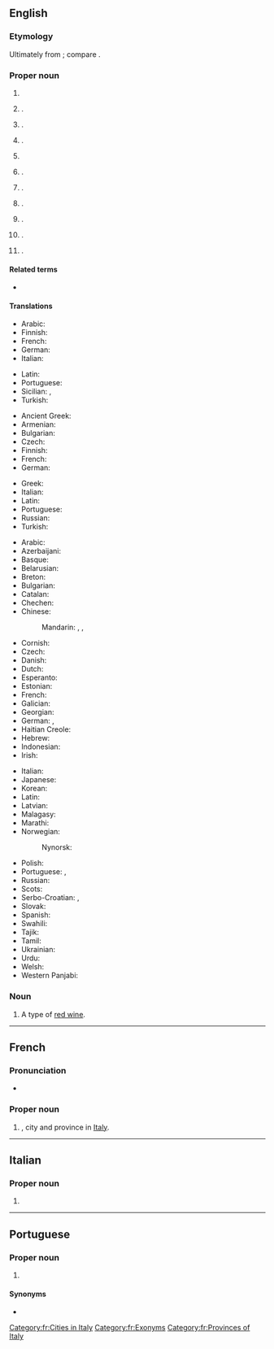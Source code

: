 ==English==
{{wikipedia}}

===Etymology===
Ultimately from {{der|en|grc|Συρακοῦσαι|}}; compare {{cog|la|Syracusae}}.

===Proper noun===
{{en-proper noun|Syracuses}}

# {{surname|en}}
# {{place|en|province|r/Sicily|c/Italy}}.
# {{place|en|city|c/Italy|;|the capital city of the province}}.
# {{place|en|city/county seat|co/Onondaga County|s/New York}}.
# {{w|Syracuse University}} {{gl|in New York}}
# {{place|en|city/county seat|co/Hamilton County|s/Kansas}}.
# {{place|en|city|s/Utah}}.
# {{place|en|city|s/Missouri}}.
# {{place|en|city|s/Nebraska}}.
# {{place|en|town|s/Indiana}}.
# {{place|en|village|s/Ohio}}.

====Related terms====
* {{l|en|Syracusan}}

====Translations====
{{trans-top|province Sicily}}
* Arabic: {{t|ar|سِرْقُوسَة|f}}
* Finnish: {{t+|fi|Syrakusa}}
* French: {{t+|fr|Syracuse}}
* German: {{t+|de|Syrakus}}
* Italian: {{t+|it|Siracusa}}
{{trans-mid}}
* Latin: {{t|la|Syracusae}}
* Portuguese: {{t|pt|Siracusa|f}}
* Sicilian: {{t|scn|Sarausa|f}}, {{t|scn|Seragusa|f}}
* Turkish: {{t|tr|Siraküza}}
{{trans-bottom}}

{{trans-top|city and port in the province of Syracuse}}
* Ancient Greek: {{t|grc|Συρακοῦσαι|f-p}}
* Armenian: {{t|hy|Սիրակուզա}}
* Bulgarian: {{t|bg|Сиракуза}}
* Czech: {{t|cs|Syrakusy|p}}
* Finnish: {{t+|fi|Syrakusa}}
* French: {{t+|fr|Syracuse}}
* German: {{t+|de|Syrakus}}
{{trans-mid}}
* Greek: {{t+|el|Συρακούσες}}
* Italian: {{t+|it|Siracusa}}
* Latin: {{t|la|Syrācūsae|f-p}}
* Portuguese: {{t|pt|Siracusa|f}}
* Russian: {{t+|ru|Сираку́зы|p}}
* Turkish: {{t|tr|Siraküza}}
{{trans-bottom}}

{{trans-top|city in New York state}}
* Arabic: {{t|ar|سيراكيوز}}
* Azerbaijani: {{t|az|Sirakuz}}
* Basque: {{t|eu|Syracuse}}
* Belarusian: {{t|be|Сірак'юс|sc=Cyrl}}
* Breton: {{t|br|Syracuse}}
* Bulgarian: {{t|bg|Сиракюз|sc=Cyrl}}
* Catalan: {{t+|ca|Siracusa}}
* Chechen: {{t|ce|Сиракьюс|sc=Cyrl}}
* Chinese:
*: Mandarin: {{t+|cmn|雪城|tr=Xuěchéng}}, {{t|cmn|錫拉丘茲}}, {{t|cmn|锡拉丘兹|tr=Xīlāqiūzī}}
* Cornish: {{t|kw|Syracuse}}
* Czech: {{t|cs|Syrakusy}}
* Danish: {{t|da|Syracuse}}
* Dutch: {{t|nl|Syracuse}}
* Esperanto: {{t|eo|Sirakuso}}
* Estonian: {{t|et|Sürakuusa}}
* French: {{t+|fr|Syracuse}}
* Galician: {{t|gl|Syracuse}}
* Georgian: {{t|ka|სირაკიუსი|sc=Geor}}
* German: {{t|de|Syracuse}}, {{t+|de|Syrakus}}
* Haitian Creole: {{t|ht|Syracuse}}
* Hebrew: {{t|he|סירקיוז}}
* Indonesian: {{t|id|Syracuse}}
* Irish: {{t|ga|Syracuse}}
{{trans-mid}}
* Italian: {{t+|it|Siracusa}}
* Japanese: {{t|ja|シラキュース|tr=Shirakyūsu}}
* Korean: {{t|ko|시러큐스|sc=Kore}}
* Latin: {{t|la|Syracusae}}
* Latvian: {{t|lv|Sirakjūsa}}
* Malagasy: {{t|mg|Syracuse}}
* Marathi: {{t|mr|सिरॅक्युज|sc=Deva}}
* Norwegian: {{t|no|Syracuse}}
*: Nynorsk: {{t|nn|Syracuse}}
* Polish: {{t+|pl|Syrakuzy}}
* Portuguese: {{t|pt|Siracusa|f}}, {{t|pt|Syracuse|f}}
* Russian: {{t+|ru|Сиракьюс}}
* Scots: {{t|sco|Syracuse}}
* Serbo-Croatian: {{t|sh|Syracuse}}, {{t|sh|Сиракјус}}
* Slovak: {{t|sk|Syrakúzy}}
* Spanish: {{t|es|Siracusa}}
* Swahili: {{t|sw|Syracuse}}
* Tajik: {{t|tg|Сиракуз}}
* Tamil: {{t|ta|சிராகூசு|sc=Taml}}
* Ukrainian: {{t|uk|Сірак'юс|sc=Cyrl}}
* Urdu: {{t|ur|سیراکیوز|sc=ur-Arab}}
* Welsh: {{t|cy|Syracuse}}
* Western Panjabi: {{t|pnb|سائراکیوز}}
{{trans-bottom}}

===Noun===
{{en-noun|-}}

# A type of [[red wine]].

----

==French==

===Pronunciation===
* {{fr-IPA}}

===Proper noun===
{{fr-proper noun|f}}

# {{l|en|Syracuse}}, city and province in [[Italy]].

[[Category:fr:Cities in Italy]]
[[Category:fr:Exonyms]]
[[Category:fr:Provinces of Italy]]

----

==Italian==

===Proper noun===
{{head|it|proper noun}}

# {{place|it|city|s/New York|c/USA|t=Syracuse}}

----

==Portuguese==

===Proper noun===
{{pt-proper noun|f}}

# {{place|pt|city|s/New York|c/United States|t1=Syracuse}}

====Synonyms====
* {{l|pt|Siracusa}}
